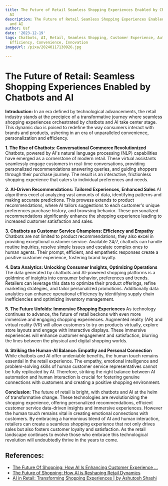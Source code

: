```yaml
---
title: The Future of Retail Seamless Shopping Experiences Enabled by Chatbots and
  AI
description: The Future of Retail Seamless Shopping Experiences Enabled by Chatbots
  and AI
author: Usf
date: '2023-12-19'
tags: Chatbots, AI, Retail, Seamless Shopping, Customer Experience, Automation, Personalization,
  Efficiency, Convenience, Innovation
imageUrl: /pixa/20240117130926.jpg

---
```

#  The Future of Retail:  Seamless Shopping Experiences Enabled by Chatbots and AI

**Introduction:**
In an era  defined by technological advancements, the retail  industry stands at  the precipice of a transformative journey where seamless shopping experiences orchestrated by chatbots and  AI take center stage. This dynamic duo is poised to redefine the way consumers interact with brands and products, ushering  in  an era of unparalleled convenience, personalization and efficiency.

**1. The Rise of Chatbots: Conversational Commerce Revolutionized**
Chatbots, powered by AI's natural language processing (NLP) capabilities have emerged as a cornerstone of modern retail. These virtual assistants seamlessly engage customers in real-time conversations, providing personalized recommendations answering queries, and guiding shoppers through their purchase journey. The result is an interactive,  frictionless  shopping experience that caters to individual preferences and needs.

**2. AI-Driven Recommendations: Tailored Experiences, Enhanced Sales**
AI algorithms excel at  analyzing vast amounts of data, identifying patterns and making accurate predictions. This prowess extends to product  recommendations, where AI tailors suggestions to each customer's unique preferences purchase history, and browsing behavior. These personalized recommendations significantly enhance the shopping experience leading to  increased customer satisfaction and sales.

**3. Chatbots as Customer Service Champions: Efficiency and  Empathy**
Chatbots are not limited to  product recommendations;  they also excel in providing exceptional customer service. Available 24/7, chatbots can handle routine inquiries, resolve simple  issues and escalate complex  ones to human agents.  Their prompt, efficient, and empathetic responses  create a positive customer  experience, fostering brand loyalty.

**4. Data Analytics: Unlocking Consumer  Insights,  Optimizing  Operations**
The data generated by chatbots and AI-powered shopping  platforms is  a goldmine of insights into consumer behavior, preferences and trends. Retailers can leverage this data to optimize their product offerings, refine marketing strategies, and tailor personalized promotions. Additionally data analytics can enhance  operational efficiency by identifying supply chain inefficiencies and optimizing inventory  management.

**5. The Future Unfolds: Immersive Shopping Experiences**
As technology continues to advance, the future of retail beckons with even more  immersive and engaging shopping experiences. Augmented reality (AR) and  virtual  reality (VR) will  allow  customers to try on  products virtually, explore store  layouts  and engage  with interactive displays. These immersive experiences will enhance customer engagement and satisfaction, blurring the lines between the physical and digital shopping worlds.

**6. Striking the Human-AI Balance: Empathy and Personal Connection**
While chatbots and AI offer undeniable benefits,  the human touch remains essential in  the retail experience. The empathy, emotional intelligence and problem-solving  skills of human customer service representatives cannot be fully replicated by AI. Therefore, striking the  right balance between AI automation and human interaction is crucial for fostering genuine connections with customers  and creating a positive shopping environment.

**Conclusion:**
The future of retail is bright, with chatbots and AI at the helm of transformative change. These technologies  are revolutionizing the shopping experience, offering  personalized recommendations, efficient customer service  data-driven insights  and immersive experiences. However the human touch remains vital in creating emotional connections with customers. By embracing a harmonious blend of AI and  human interaction, retailers can create a seamless shopping experience that not only drives sales but also fosters customer loyalty and satisfaction. As the  retail landscape  continues to evolve those who embrace this technological revolution will undoubtedly thrive  in the  years to come.

## References:
- [The Future Of Shopping: How AI Is Enhancing Customer Experience ...](https://www.linkedin.com/pulse/future-shopping-how-ai-enhancing-customer)
- [The Future of Shopping: How AI is Reshaping Retail Dynamics](https://www.linkedin.com/pulse/future-shopping-how-ai-reshaping-retail-dynamics-mkijf?trk=public_post_main-feed-card_feed-article-content)
- [AI in Retail: Transforming Shopping Experiences | by Ashutosh Shashi](https://medium.com/@ashutoshshashi/ai-in-retail-transforming-shopping-experiences-f38329c0351e)
